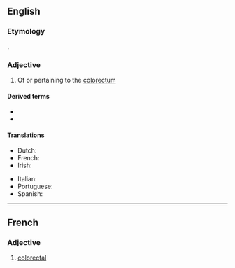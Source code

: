 ==English==

===Etymology===
{{prefix|colo|rectal|lang=en}}.

===Adjective===
{{en-adj|-}}

# {{lb|en|anatomy}} Of or pertaining to the [[colorectum]]

====Derived terms====
* {{l|en|colorectal cancer}}
* {{l|en|pericolorectal}}

====Translations====
{{trans-top|medicine: of or pertaining to the colorectum}}
* Dutch: {{t+|nl|colorectaal}}
* French: {{t+|fr|colorectal}}
* Irish: {{t|ga|colaireicteach}}
{{trans-mid}}
* Italian: {{t|it|colorettale}}
* Portuguese: {{t|pt|colorretal}}
* Spanish: {{t|es|colorrectal}}
{{trans-bottom}}

----

==French==

===Adjective===
{{fr-adj}}

# [[#English|colorectal]]